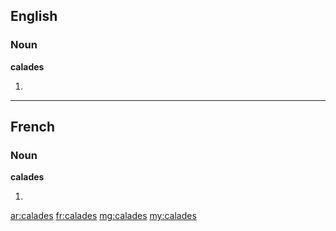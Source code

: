 ==English==

===Noun===
'''calades'''

# {{plural of|calade}}

----

==French==

===Noun===
'''calades''' {{f}}

# {{plural of|calade|lang=fr}}

[[ar:calades]]
[[fr:calades]]
[[mg:calades]]
[[my:calades]]